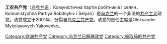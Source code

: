 {{unreferenced|time=2021-09-01}}
{{expand language|ru|en}}
'''工农共产党'''（[[乌克兰语|乌克兰语]]：Комуністична партія робітників і селян，Komunistychna Partiya Robitnykiv i Selyan）是[[乌克兰|乌克兰]]的一个非法的[[共产主义|共产主义]]政党。该党成立于2001年，分裂自[[乌克兰共产党|乌克兰共产党]]。该党的首任主席是Oleksander Mykolayovych Yakovenko。

{{乌克兰政党}}
{{欧洲的共产党}}

[[Category:欧洲共产党|Category:欧洲共产党]]
[[Category:乌克兰已解散政党|Category:乌克兰已解散政党]]
[[Category:被取缔的共产党|Category:被取缔的共产党]]